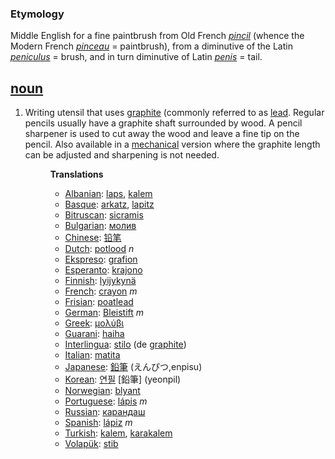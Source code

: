 === Etymology ===
Middle English for a fine paintbrush from Old French ''[[pincil]]'' (whence the Modern French ''[[pinceau]]'' = paintbrush), from a diminutive of the Latin ''[[peniculus]]'' = brush, and in turn diminutive of Latin ''[[penis]]'' = tail.
== [[noun]] ==
#Writing utensil that uses [[graphite]] (commonly referred to as [[lead]].  Regular pencils usually have a graphite shaft surrounded by wood.  A pencil sharpener is used to cut away the wood and leave a fine tip on the pencil.  Also available in a [[mechanical]] version where the graphite length can be adjusted and sharpening is not needed.
#:'''Translations'''
#:*[[Albanian]]: [[laps]], [[kalem]]
#:*[[Basque]]: [[arkatz]], [[lapitz]] 
#:*[[Bitruscan]]: [[sicramis]]
#:*[[Bulgarian]]: [[молив]]
#:*[[Chinese]]: [[铅笔]]
#:*[[Dutch]]: [[potlood]] ''n''
#:*[[Ekspreso]]: [[grafion]]
#:*[[Esperanto]]: [[krajono]]
#:*[[Finnish]]: [[lyijykynä]]
#:*[[French]]: [[crayon]] ''m''
#:*[[Frisian]]: [[poatlead]] 
#:*[[German]]: [[Bleistift]] ''m''
#:*[[Greek]]: [[μολύβι]]
#:*[[Guarani]]: [[haiha]]
#:*[[Interlingua]]: [[stilo]] (de [[graphite]])
#:*[[Italian]]: [[matita]]
#:*[[Japanese]]: [[鉛筆]] (えんぴつ,enpisu)
#:*[[Korean]]: [[연필]] [鉛筆] (yeonpil)
#:*[[Norwegian]]: [[blyant]]
#:*[[Portuguese]]: [[lápis]] ''m''
#:*[[Russian]]: [[карандаш]]
#:*[[Spanish]]: [[lápiz]] ''m''
#:*[[Turkish]]: [[kalem]], [[karakalem]]
#:*[[Volapük]]: [[stib]]